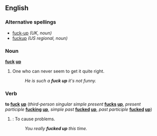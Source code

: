 ==English==

===Alternative spellings===
*[[fuck-up]] ''(UK, noun)''
*[[fuckup]] ''(US regional, noun)'' 

===Noun===
'''[[fuck]] [[up]]'''
# One who can never seem to get it quite right.
#:''He is such a '''fuck up''' it's not funny.''

===Verb===
'''to [[fuck]] [[up]]''' (''third-person singular simple present'' '''[[fucks]] [[up]]''', ''present participle'' '''[[fucking]] [[up]]''', ''simple past'' '''[[fucked]] [[up]]''', ''past participle'' '''[[fucked]] [[up]]''')
# {{slang}}: To cause problems.
#:''You really '''fucked up''' this time.''
